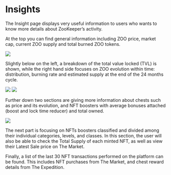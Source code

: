 # Insights

The Insight page displays very useful information to users who wants to know more details about ZooKeeper’s activity.

At the top you can find general information including ZOO price, market cap, current ZOO supply and total burned ZOO tokens.

![](/ZKInsights2.png)

Slightly below on the left, a breakdown of the total value locked (TVL) is shown, while the right hand side focuses on ZOO evolution within time: distribution, burning rate and estimated supply at the end of the 24 months cycle.

![](/ZKInsights3.jpg)  ![](/ZKInsights4.jpg)

Further down two sections are giving more information about chests such as price and its evolution, and NFT boosters with average bonuses attached (boost and lock time reducer) and total owned.

![](/ZKInsights5.jpg)  

The next part is focusing on NFTs boosters classified and divided among their individual categories, levels, and classes. In this section, the user will also be able to check the Total Supply of each minted NFT, as well as view their Latest Sale price on The Market.

Finally, a list of the last 30 NFT transactions performed on the platform can be found. This includes NFT purchases from The Market, and chest reward details from The Expedition.

